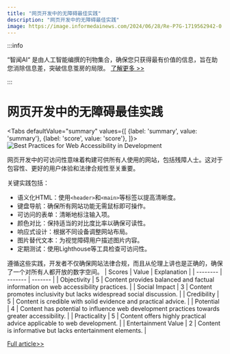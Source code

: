 ```yaml
---
title: "网页开发中的无障碍最佳实践"
description: "网页开发中的无障碍最佳实践"
image: https://image.informedainews.com/2024/06/28/Re-P7G-1719562942-0.jpg
---
```



:::info

“智闻AI“ 是由人工智能编撰的刊物集合，确保您只获得最有价值的信息，旨在助您消除信息差，突破信息茧房的局限。  [了解更多 >>](/)

:::

# 网页开发中的无障碍最佳实践


<Tabs
	defaultValue="summary"
	values={[
	{label: 'summary', value: 'summary'},
	{label: 'score', value: 'score'},
]}>
<TabItem value="summary">
<img
  src="https://image.informedainews.com/2024/06/28/Re-P7G-1719562942-0.jpg"
  alt="Best Practices for Web Accessibility in Development"
/>



网页开发中的可访问性意味着构建可供所有人使用的网站，包括残障人士。这对于包容性、更好的用户体验和法律合规性至关重要。

关键实践包括：
- 语义化HTML：使用`<header>`和`<main>`等标签以提高清晰度。
- 键盘导航：确保所有网站功能无需鼠标即可操作。
- 可访问的表单：清晰地标注输入项。
- 颜色对比：保持适当的对比度比率以确保可读性。
- 响应式设计：根据不同设备调整网站布局。
- 图片替代文本：为视觉障碍用户描述图片内容。
- 定期测试：使用Lighthouse等工具检查可访问性。

遵循这些实践，开发者不仅确保网站法律合规，而且从伦理上讲也是正确的，确保了一个对所有人都开放的数字空间。
</TabItem>
<TabItem value="score">
	| Scores     | Value   | Explanation |
	| -------- | ------- | ------- |
	| Objectivity  | 5    | Content provides balanced and factual information on web accessibility practices.    |
	| Social Impact | 3     | Content promotes inclusivity but lacks widespread social discussion.    |
	| Credibility    | 5    | Content is credible with solid evidence and practical advice.    |
	| Potential    | 4    | Content has potential to influence web development practices towards greater accessibility.    |
	| Practicality    | 5    | Content offers highly practical advice applicable to web development.    |
	| Entertainment Value    | 2    | Content is informative but lacks entertainment elements.    |
</TabItem>
</Tabs>

[Full article>>](https://www.freecodecamp.org/news/best-practices-for-accessibility-in-web-development/)
